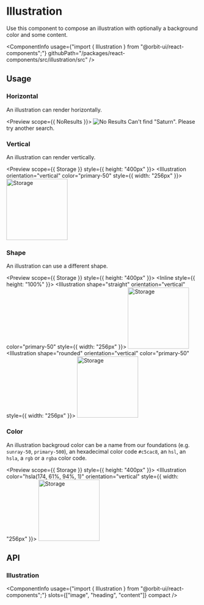 
<Meta
    title="Components/Illustration"
    id="illustration"
/>

# Illustration

<Tagline>Use this component to compose an illustration with optionally a background color and some content.</Tagline>

<ComponentInfo
    usage={"import { Illustration } from \"@orbit-ui/react-components\";"}
    githubPath="/packages/react-components/src/illustration/src"
/>

## Usage

### Horizontal

An illustration can render horizontally.

<Preview scope={{ NoResults }}>
    <Story name="horizontal">
        <Illustration>
            <Image src={NoResults} alt="No Results" />
            <Heading>Can't find "Saturn".</Heading>
            <Content>Please try another search.</Content>
        </Illustration>
    </Story>
</Preview>

### Vertical

An illustration can render vertically.

<Preview scope={{ Storage }} style={{ height: "400px" }}>
    <Story name="vertical">
        <Illustration orientation="vertical" color="primary-50" style={{ width: "256px" }}>
            <Image src={Storage} alt="Storage" width="160px" />
        </Illustration>
    </Story>
</Preview>

### Shape

An illustration can use a different shape.

<Preview scope={{ Storage }} style={{ height: "400px" }}>
    <Story name="shape">
        <Inline style={{ height: "100%" }}>
            <Illustration shape="straight" orientation="vertical" color="primary-50" style={{ width: "256px" }}>
                <Image src={Storage} alt="Storage" width="160px" />
            </Illustration>
            <Illustration shape="rounded" orientation="vertical" color="primary-50" style={{ width: "256px" }}>
                <Image src={Storage} alt="Storage" width="160px" />
            </Illustration>
        </Inline>
    </Story>
</Preview>

### Color

An illustration backgroud color can be a name from our foundations (e.g. `sunray-50`, `primary-500`), an hexadecimal color code `#c5cac8`, an `hsl`, an `hsla`, a `rgb` or a `rgba` color code.

<Preview scope={{ Storage }} style={{ height: "400px" }}>
    <Story name="color">
        <Illustration color="hsla(174, 61%, 94%, 1)" orientation="vertical" style={{ width: "256px" }}>
            <Image src={Storage} alt="Storage" width="160px" />
        </Illustration>
    </Story>
</Preview>

## API

### Illustration

<ComponentInfo
    usage={"import { Illustration } from \"@orbit-ui/react-components\";"}
    slots={["image", "heading", "content"]}
    compact
/>

<ArgsTable of={InnerIllustration} sort="alpha" />
